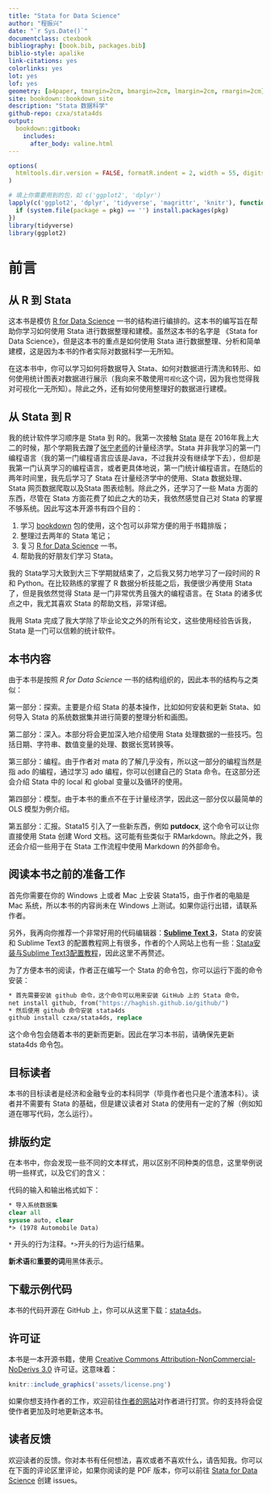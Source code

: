 ```yaml
--- 
title: "Stata for Data Science"
author: "程振兴"
date: "`r Sys.Date()`"
documentclass: ctexbook
bibliography: [book.bib, packages.bib]
biblio-style: apalike
link-citations: yes
colorlinks: yes
lot: yes
lof: yes
geometry: [a4paper, tmargin=2cm, bmargin=2cm, lmargin=2cm, rmargin=2cm]
site: bookdown::bookdown_site
description: "Stata 数据科学"
github-repo: czxa/stata4ds
output:
  bookdown::gitbook:
    includes:
      after_body: valine.html
---
```


```r
options(
  htmltools.dir.version = FALSE, formatR.indent = 2, width = 55, digits = 4
)

# 填上你需要用到的包，如 c('ggplot2', 'dplyr')
lapply(c('ggplot2', 'dplyr', 'tidyverse', 'magrittr', 'knitr'), function(pkg) {
  if (system.file(package = pkg) == '') install.packages(pkg)
})
library(tidyverse)
library(ggplot2)
```

# 前言

## 从 R 到 Stata

这本书是模仿 [R for Data Science](https://r4ds.had.co.nz/) 一书的结构进行编排的。这本书的编写旨在帮助你学习如何使用 Stata 进行数据整理和建模。虽然这本书的名字是 《Stata for Data Science》，但是这本书的重点是如何使用 Stata 进行数据整理、分析和简单建模，这是因为本书的作者实际对数据科学一无所知。

在这本书中，你可以学习如何将数据导入 Stata、如何对数据进行清洗和转形、如何使用统计图表对数据进行展示（我向来不敢使用`可视化`这个词，因为我也觉得我对可视化一无所知）。除此之外，还有如何使用整理好的数据进行建模。

## 从 Stata 到 R

我的统计软件学习顺序是 Stata 到 R的。我第一次接触 [Stata](https://www.stata.com/) 是在 2016年我上大二的时候，那个学期我去蹭了[张宁老师](https://ec.jnu.edu.cn/news/view/id/4156)的计量经济学。Stata 并非我学习的第一门编程语言（我的第一门编程语言应该是Java，不过我并没有继续学下去），但却是我第一门认真学习的编程语言，或者更具体地说，第一门统计编程语言。在随后的两年时间里，我先后学习了 Stata 在计量经济学中的使用、Stata 数据处理、Stata 网页数据爬取以及Stata 图表绘制。除此之外，还学习了一些 Mata 方面的东西，尽管在 Stata 方面花费了如此之大的功夫，我依然感觉自己对 Stata 的掌握不够系统。因此写这本开源书有四个目的：

1. 学习 [bookdown](https://bookdown.org/) 包的使用，这个包可以非常方便的用于书籍排版；
2. 整理过去两年的 Stata 笔记；
3. 复习 [R for Data Science](https://r4ds.had.co.nz/) 一书。
4. 帮助我的好朋友们学习 Stata。

我的 Stata学习大致到大三下学期就结束了，之后我又努力地学习了一段时间的 R 和 Python。在比较熟练的掌握了 R 数据分析技能之后，我便很少再使用 Stata 了，但是我依然觉得 Stata 是一门非常优秀且强大的编程语言。在 Stata 的诸多优点之中，我尤其喜欢 Stata 的帮助文档，非常详细。

我用 Stata 完成了我大学除了毕业论文之外的所有论文，这些使用经验告诉我，Stata 是一门可以信赖的统计软件。

## 本书内容

由于本书是按照 *R for Data Science* 一书的结构组织的，因此本书的结构与之类似：

第一部分：探索。主要是介绍 Stata 的基本操作，比如如何安装和更新 Stata、如何导入 Stata 的系统数据集并进行简要的整理分析和画图。

第二部分：深入。本部分将会更加深入地介绍使用 Stata 处理数据的一些技巧。包括日期、字符串、数值变量的处理、数据长宽转换等。

第三部分：编程。由于作者对 mata 的了解几乎没有，所以这一部分的编程当然是指 ado 的编程，通过学习 ado 编程，你可以创建自己的 Stata 命令。在这部分还会介绍 Stata 中的 local 和 global 变量以及循环的使用。

第四部分：模型。由于本书的重点不在于计量经济学，因此这一部分仅以最简单的 OLS 模型为例介绍。

第五部分：汇报。Stata15 引入了一些新东西，例如 **putdocx**, 这个命令可以让你直接使用 Stata 创建 Word 文档。这可能有些类似于 RMarkdown。除此之外，我还会介绍一些用于在 Stata 工作流程中使用 Markdown 的外部命令。

## 阅读本书之前的准备工作

首先你需要在你的 Windows 上或者 Mac 上安装 Stata15，由于作者的电脑是 Mac 系统，所以本书的内容尚未在 Windows 上测试。如果你运行出错，请联系作者。

另外，我再向你推荐一个非常好用的代码编辑器：[**Sublime Text 3**](http://www.sublimetext.com/)，Stata 的安装和 Sublime Text3 的配置教程网上有很多，作者的个人网站上也有一些：[Stata安装与Sublime Text3配置教程](https://www.czxa.top/posts/59313/)，因此这里不再赘述。

为了方便本书的阅读，作者正在编写一个 Stata 的命令包，你可以运行下面的命令安装：

```stata 
* 首先需要安装 github 命令，这个命令可以用来安装 GitHub 上的 Stata 命令。
net install github, from("https://haghish.github.io/github/")
* 然后使用 github 命令安装 stata4ds
github install czxa/stata4ds, replace
```

这个命令包会随着本书的更新而更新。因此在学习本书前，请确保先更新 stata4ds 命令包。

## 目标读者

本书的目标读者是经济和金融专业的本科同学（毕竟作者也只是个渣渣本科）。读者并不需要有 Stata 的基础，但是建议读者对 Stata 的使用有一定的了解（例如知道在哪写代码，怎么运行）。

## 排版约定

在本书中，你会发现一些不同的文本样式，用以区别不同种类的信息，这里举例说明一些样式，以及它们的含义：

代码的输入和输出格式如下：

```stata 
* 导入系统数据集
clear all
sysuse auto, clear
*> (1978 Automobile Data)
```

`*` 开头的行为注释。`*> `开头的行为运行结果。

**新术语**和**重要的词**用黑体表示。

## 下载示例代码

本书的代码开源在 GitHub 上，你可以从这里下载：[stata4ds](https://github.com/czxa/stata4ds)。

## 许可证

本书是一本开源书籍，使用 [Creative Commons Attribution-NonCommercial-NoDerivs 3.0](http://creativecommons.org/licenses/by-nc-nd/3.0/us/) 许可证。这意味着：

```r
knitr::include_graphics('assets/license.png')
```

如果你想支持作者的工作，欢迎前往[作者的网站](https://www.czxa.top)对作者进行打赏。你的支持将会促使作者更加及时地更新这本书。

## 读者反馈

欢迎读者的反馈。你对本书有任何想法，喜欢或者不喜欢什么，请告知我。你可以在下面的评论区里评论，如果你阅读的是 PDF 版本，你可以前往 [Stata for Data Science](https://wwww.czxa.top/stata4ds) 创建 issues。
